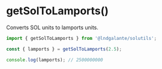 # getSolToLamports()

Converts SOL units to lamports units.

```typescript
import { getSolToLamports } from '@lndgalante/solutils';

const { lamports } = getSolToLamports(2.5);

console.log(lamports); // 2500000000
```
